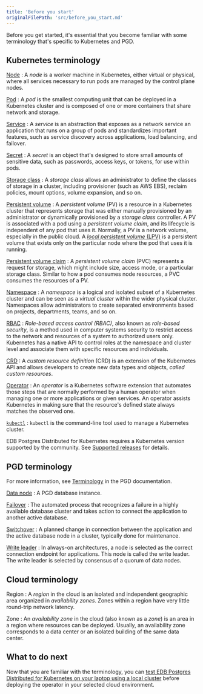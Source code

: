 ```yaml
---
title: 'Before you start'
originalFilePath: 'src/before_you_start.md'
---
```


Before you get started, it's essential that you become familiar with some terminology that's
specific to Kubernetes and PGD.

## Kubernetes terminology

[Node](https://kubernetes.io/docs/concepts/architecture/nodes/)
: A *node* is a worker machine in Kubernetes, either virtual or physical, where
  all services necessary to run pods are managed by the control plane nodes.

[Pod](https://kubernetes.io/docs/concepts/workloads/pods/pod/)
: A *pod* is the smallest computing unit that can be deployed in a Kubernetes
  cluster and is composed of one or more containers that share network and
  storage.

[Service](https://kubernetes.io/docs/concepts/services-networking/service/)
: A *service* is an abstraction that exposes as a network service an
  application that runs on a group of pods and standardizes important features,
  such as service discovery across applications, load balancing, and failover.

[Secret](https://kubernetes.io/docs/concepts/configuration/secret/)
: A *secret* is an object that's designed to store small amounts of sensitive
  data, such as passwords, access keys, or tokens, for use within pods.

[Storage class](https://kubernetes.io/docs/concepts/storage/storage-classes/)
: A *storage class* allows an administrator to define the classes of storage in
  a cluster, including provisioner (such as AWS EBS), reclaim policies, mount
  options, volume expansion, and so on.

[Persistent volume](https://kubernetes.io/docs/concepts/storage/persistent-volumes/)
: A *persistent volume* (PV) is a resource in a Kubernetes cluster that
  represents storage that was either manually provisioned by an
  administrator or dynamically provisioned by a *storage class* controller. A PV
  is associated with a pod using a *persistent volume claim*, and its lifecycle is
  independent of any pod that uses it. Normally, a PV is a network volume,
  especially in the public cloud. A [*local persistent volume*
  (LPV)](https://kubernetes.io/docs/concepts/storage/volumes/#local) is a
  persistent volume that exists only on the particular node where the pod that
  uses it is running.

[Persistent volume claim](https://kubernetes.io/docs/concepts/storage/persistent-volumes/#persistentvolumeclaims)
: A *persistent volume claim* (PVC) represents a request for storage, which
  might include size, access mode, or a particular storage class. Similar to how
  a pod consumes node resources, a PVC consumes the resources of a PV.

[Namespace](https://kubernetes.io/docs/concepts/overview/working-with-objects/namespaces/)
: A *namespace* is a logical and isolated subset of a Kubernetes cluster and
  can be seen as a *virtual cluster* within the wider physical cluster.
  Namespaces allow administrators to create separated environments based on
  projects, departments, teams, and so on.

[RBAC](https://kubernetes.io/docs/reference/access-authn-authz/rbac/)
: *Role-based access control (RBAC)*, also known as *role-based security*, is a
  method used in computer systems security to restrict access to the network and
  resources of a system to authorized users only. Kubernetes has a native API to
  control roles at the namespace and cluster level and associate them with
  specific resources and individuals.

[CRD](https://kubernetes.io/docs/concepts/extend-kubernetes/api-extension/custom-resources/)
: A *custom resource definition* (CRD) is an extension of the Kubernetes API
  and allows developers to create new data types and objects, *called custom
  resources*.

[Operator](https://kubernetes.io/docs/concepts/extend-kubernetes/operator/)
: An *operator* is a Kubernetes software extension that automates those steps
  that are normally performed by a human operator when managing one or more
  applications or given services. An operator assists Kubernetes in making sure
  that the resource's defined state always matches the observed one.

[`kubectl`](https://kubernetes.io/docs/reference/kubectl/overview/)
: `kubectl` is the command-line tool used to manage a Kubernetes cluster.

EDB Postgres Distributed for Kubernetes requires a Kubernetes version supported by the community. See
[Supported releases](https://www.enterprisedb.com/resources/platform-compatibility#pgdk8s) for details.

## PGD terminology

For more information, see
[Terminology](/pgd/latest/terminology/) in the PGD documentation.

[Data node](/pgd/latest/terminology/#node)
: A PGD database instance.

[Failover](/pgd/latest/terminology/#failover)
: The automated process that recognizes a failure in a highly available database cluster and takes action to connect the application to another active database.

[Switchover](/pgd/latest/terminology/#switchover)
: A planned change in connection between the application and the active database node in a cluster, typically done for maintenance.

[Write leader](/pgd/latest/terminology/#write-leader)
: In always-on architectures, a node is selected as the correct connection endpoint for applications. This node is called the write leader. The write leader is selected by consensus of a quorum of data nodes.

## Cloud terminology

Region
: A *region* in the cloud is an isolated and independent geographic area
  organized in *availability zones*. Zones within a region have very little
  round-trip network latency.

Zone
: An *availability zone* in the cloud (also known as a *zone*) is an area in a
  region where resources can be deployed. Usually, an availability zone
  corresponds to a data center or an isolated building of the same data center.

## What to do next

Now that you are familiar with the terminology, you can
[test EDB Postgres Distributed for Kubernetes on your laptop using a local cluster](quickstart.md) before
deploying the operator in your selected cloud environment.
